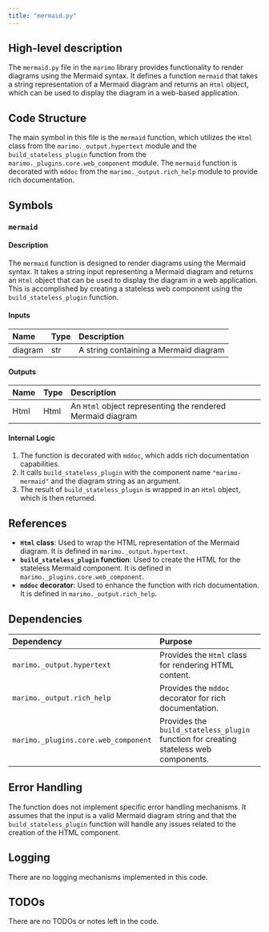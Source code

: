 ```yaml
---
title: "mermaid.py"
---
```


## High-level description

The `mermaid.py` file in the `marimo` library provides functionality to render diagrams using the Mermaid syntax. It defines a function `mermaid` that takes a string representation of a Mermaid diagram and returns an `Html` object, which can be used to display the diagram in a web-based application.

## Code Structure

The main symbol in this file is the `mermaid` function, which utilizes the `Html` class from the `marimo._output.hypertext` module and the `build_stateless_plugin` function from the `marimo._plugins.core.web_component` module. The `mermaid` function is decorated with `mddoc` from the `marimo._output.rich_help` module to provide rich documentation.

## Symbols

### `mermaid`
#### Description
The `mermaid` function is designed to render diagrams using the Mermaid syntax. It takes a string input representing a Mermaid diagram and returns an `Html` object that can be used to display the diagram in a web application. This is accomplished by creating a stateless web component using the `build_stateless_plugin` function.

#### Inputs
| Name    | Type | Description                        |
|:--------|:-----|:-----------------------------------|
| diagram | str  | A string containing a Mermaid diagram |

#### Outputs
| Name | Type | Description          |
|:-----|:-----|:---------------------|
| Html | Html | An `Html` object representing the rendered Mermaid diagram |

#### Internal Logic
1. The function is decorated with `mddoc`, which adds rich documentation capabilities.
2. It calls `build_stateless_plugin` with the component name `"marimo-mermaid"` and the diagram string as an argument.
3. The result of `build_stateless_plugin` is wrapped in an `Html` object, which is then returned.

## References

- **`Html` class**: Used to wrap the HTML representation of the Mermaid diagram. It is defined in `marimo._output.hypertext`.
- **`build_stateless_plugin` function**: Used to create the HTML for the stateless Mermaid component. It is defined in `marimo._plugins.core.web_component`.
- **`mddoc` decorator**: Used to enhance the function with rich documentation. It is defined in `marimo._output.rich_help`.

## Dependencies

| Dependency | Purpose                                                                 |
|:-----------|:------------------------------------------------------------------------|
| `marimo._output.hypertext` | Provides the `Html` class for rendering HTML content.   |
| `marimo._output.rich_help` | Provides the `mddoc` decorator for rich documentation.  |
| `marimo._plugins.core.web_component` | Provides the `build_stateless_plugin` function for creating stateless web components. |

## Error Handling

The function does not implement specific error handling mechanisms. It assumes that the input is a valid Mermaid diagram string and that the `build_stateless_plugin` function will handle any issues related to the creation of the HTML component.

## Logging

There are no logging mechanisms implemented in this code.

## TODOs

There are no TODOs or notes left in the code.